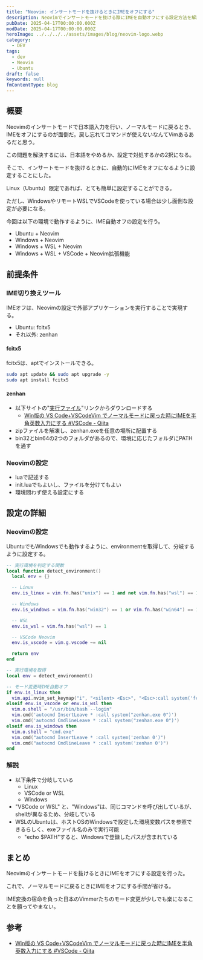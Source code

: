 ```yaml
---
title: "Neovim: インサートモードを抜けるときにIMEをオフにする"
description: Neovimでインサートモードを抜ける際にIMEを自動オフにする設定方法を解説。Windows、Ubuntu、WSL環境で使用するVSCodeでも動作するように設定を行う。
pubDate: 2025-04-17T00:00:00.000Z
modDate: 2025-04-17T00:00:00.000Z
heroImage: ../../../../assets/images/blog/neovim-logo.webp
category:
  - DEV
tags:
  - dev
  - Neovim
  - Ubuntu
draft: false
keywords: null
fmContentType: blog
---
```



## 概要

Neovimのインサートモードで日本語入力を行い、ノーマルモードに戻るとき、IMEをオフにするのが面倒だ。戻し忘れてコマンドが使えないなんてVimあるあるだと思う。

この問題を解決するには、日本語をやめるか、設定で対処するかの2択になる。

そこで、インサートモードを抜けるときに、自動的にIMEをオフになるように設定することにした。

Linux（Ubuntu）限定であれば、とても簡単に設定することができる。

ただし、WindowsやリモートWSLでVSCodeを使っている場合は少し面倒な設定が必要になる。

今回は以下の環境で動作するように、IME自動オフの設定を行う。

- Ubuntu + Neovim
- Windows + Neovim
- Windows + WSL + Neovim
- Windows + WSL + VSCode + Neovim拡張機能

## 前提条件

### IME切り換えツール

IMEオフは、Neovimの設定で外部アプリケーションを実行することで実現する。

- Ubuntu: fcitx5
- それ以外: zenhan

#### fcitx5

fcitx5は、aptでインストールできる。

```bash
sudo apt update && sudo apt upgrade -y
sudo apt install fcitx5
```
#### zenhan

- 以下サイトの"[実行ファイル](https://github.com/iuchim/zenhan/releases/download/v0.0.1/zenhan.zip)"リンクからダウンロードする
  - [Win版の VS Code+VSCodeVim でノーマルモードに戻った時にIMEを半角英数入力にする #VSCode - Qiita](https://qiita.com/iuchi/items/9ddcfb48063fc5ab626c)
- zipファイルを解凍し、zenhan.exeを任意の場所に配置する
- bin32とbin64の2つのフォルダがあるので、環境に応じたフォルダにPATHを通す

### Neovimの設定

- luaで記述する
- init.luaでもよいし、ファイルを分けてもよい
- 環境問わず使える設定にする

## 設定の詳細

### Neovimの設定

UbuntuでもWindowsでも動作するように、environmentを取得して、分岐するように設定する。

```lua init.lua
-- 実行環境を判定する関数
local function detect_environment()
  local env = {}

  -- Linux
  env.is_linux = vim.fn.has("unix") == 1 and not vim.fn.has("wsl") == 1

  -- Windows
  env.is_windows = vim.fn.has("win32") == 1 or vim.fn.has("win64") == 1

  -- WSL
  env.is_wsl = vim.fn.has("wsl") == 1

  -- VSCode Neovim
  env.is_vscode = vim.g.vscode ~= nil

  return env
end

-- 実行環境を取得
local env = detect_environment()

-- モード変更時IME自動オフ
if env.is_linux then
  vim.api.nvim_set_keymap("i", "<silent> <Esc>", "<Esc>:call system('fcitx5-remote -c')<CR>", { noremap = true })
elseif env.is_vscode or env.is_wsl then
  vim.o.shell = "/usr/bin/bash --login"
  vim.cmd('autocmd InsertLeave * :call system("zenhan.exe 0")')
  vim.cmd('autocmd CmdlineLeave * :call system("zenhan.exe 0")')
elseif env.is_windows then
  vim.o.shell = "cmd.exe"
  vim.cmd("autocmd InsertLeave * :call system('zenhan 0')")
  vim.cmd("autocmd CmdlineLeave * :call system('zenhan 0')")
end
```

### 解説

- 以下条件で分岐している
  - Linux
  - VSCode or WSL
  - Windows
- "VSCode or WSL" と、"Windows"は、同じコマンドを呼び出しているが、shellが異なるため、分岐している
- WSLのUbuntuは、ホストOSのWindowsで設定した環境変数パスを参照できるらしく、exeファイル名のみで実行可能
  - "echo $PATH"すると、Windowsで登録したパスが含まれている

## まとめ

Neovimのインサートモードを抜けるときにIMEをオフにする設定を行った。

これで、ノーマルモードに戻るときにIMEをオフにする手間が省ける。

IME変換の宿命を負った日本のVimmerたちのモード変更が少しでも楽になることを願ってやまない。

## 参考

- [Win版の VS Code+VSCodeVim でノーマルモードに戻った時にIMEを半角英数入力にする #VSCode - Qiita](https://qiita.com/iuchi/items/9ddcfb48063fc5ab626c)
